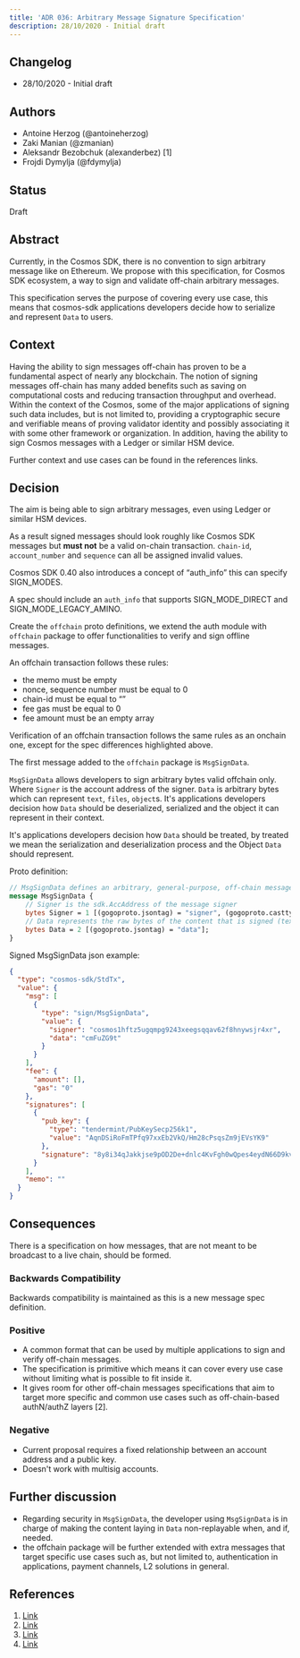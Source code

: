 ```yaml
---
title: 'ADR 036: Arbitrary Message Signature Specification'
description: 28/10/2020 - Initial draft
---
```


## Changelog

* 28/10/2020 - Initial draft

## Authors

* Antoine Herzog (@antoineherzog)
* Zaki Manian (@zmanian)
* Aleksandr Bezobchuk (alexanderbez) \[1]
* Frojdi Dymylja (@fdymylja)

## Status

Draft

## Abstract

Currently, in the Cosmos SDK, there is no convention to sign arbitrary message like on Ethereum. We propose with this specification, for Cosmos SDK ecosystem, a way to sign and validate off-chain arbitrary messages.

This specification serves the purpose of covering every use case, this means that cosmos-sdk applications developers decide how to serialize and represent `Data` to users.

## Context

Having the ability to sign messages off-chain has proven to be a fundamental aspect of nearly any blockchain. The notion of signing messages off-chain has many added benefits such as saving on computational costs and reducing transaction throughput and overhead. Within the context of the Cosmos, some of the major applications of signing such data includes, but is not limited to, providing a cryptographic secure and verifiable means of proving validator identity and possibly associating it with some other framework or organization. In addition, having the ability to sign Cosmos messages with a Ledger or similar HSM device.

Further context and use cases can be found in the references links.

## Decision

The aim is being able to sign arbitrary messages, even using Ledger or similar HSM devices.

As a result signed messages should look roughly like Cosmos SDK messages but **must not** be a valid on-chain transaction. `chain-id`, `account_number` and `sequence` can all be assigned invalid values.

Cosmos SDK 0.40 also introduces a concept of “auth\_info” this can specify SIGN\_MODES.

A spec should include an `auth_info` that supports SIGN\_MODE\_DIRECT and SIGN\_MODE\_LEGACY\_AMINO.

Create the `offchain` proto definitions, we extend the auth module with `offchain` package to offer functionalities to verify and sign offline messages.

An offchain transaction follows these rules:

* the memo must be empty
* nonce, sequence number must be equal to 0
* chain-id must be equal to “”
* fee gas must be equal to 0
* fee amount must be an empty array

Verification of an offchain transaction follows the same rules as an onchain one, except for the spec differences highlighted above.

The first message added to the `offchain` package is `MsgSignData`.

`MsgSignData` allows developers to sign arbitrary bytes valid offchain only. Where `Signer` is the account address of the signer. `Data` is arbitrary bytes which can represent `text`, `files`, `object`s. It's applications developers decision how `Data` should be deserialized, serialized and the object it can represent in their context.

It's applications developers decision how `Data` should be treated, by treated we mean the serialization and deserialization process and the Object `Data` should represent.

Proto definition:

```protobuf
// MsgSignData defines an arbitrary, general-purpose, off-chain message
message MsgSignData {
    // Signer is the sdk.AccAddress of the message signer
    bytes Signer = 1 [(gogoproto.jsontag) = "signer", (gogoproto.casttype) = "github.com/cosmos/cosmos-sdk/types.AccAddress"];
    // Data represents the raw bytes of the content that is signed (text, json, etc)
    bytes Data = 2 [(gogoproto.jsontag) = "data"];
}
```

Signed MsgSignData json example:

```json expandable
{
  "type": "cosmos-sdk/StdTx",
  "value": {
    "msg": [
      {
        "type": "sign/MsgSignData",
        "value": {
          "signer": "cosmos1hftz5ugqmpg9243xeegsqqav62f8hnywsjr4xr",
          "data": "cmFuZG9t"
        }
      }
    ],
    "fee": {
      "amount": [],
      "gas": "0"
    },
    "signatures": [
      {
        "pub_key": {
          "type": "tendermint/PubKeySecp256k1",
          "value": "AqnDSiRoFmTPfq97xxEb2VkQ/Hm28cPsqsZm9jEVsYK9"
        },
        "signature": "8y8i34qJakkjse9pOD2De+dnlc4KvFgh0wQpes4eydN66D9kv7cmCEouRrkka9tlW9cAkIL52ErB+6ye7X5aEg=="
      }
    ],
    "memo": ""
  }
}
```

## Consequences

There is a specification on how messages, that are not meant to be broadcast to a live chain, should be formed.

### Backwards Compatibility

Backwards compatibility is maintained as this is a new message spec definition.

### Positive

* A common format that can be used by multiple applications to sign and verify off-chain messages.
* The specification is primitive which means it can cover every use case without limiting what is possible to fit inside it.
* It gives room for other off-chain messages specifications that aim to target more specific and common use cases such as off-chain-based authN/authZ layers \[2].

### Negative

* Current proposal requires a fixed relationship between an account address and a public key.
* Doesn't work with multisig accounts.

## Further discussion

* Regarding security in `MsgSignData`, the developer using `MsgSignData` is in charge of making the content laying in `Data` non-replayable when, and if, needed.
* the offchain package will be further extended with extra messages that target specific use cases such as, but not limited to, authentication in applications, payment channels, L2 solutions in general.

## References

1. [Link](https://github.com/cosmos/ics/pull/33)
2. [Link](https://github.com/cosmos/cosmos-sdk/pull/7727#discussion_r515668204)
3. [Link](https://github.com/cosmos/cosmos-sdk/pull/7727#issuecomment-722478477)
4. [Link](https://github.com/cosmos/cosmos-sdk/pull/7727#issuecomment-721062923)
